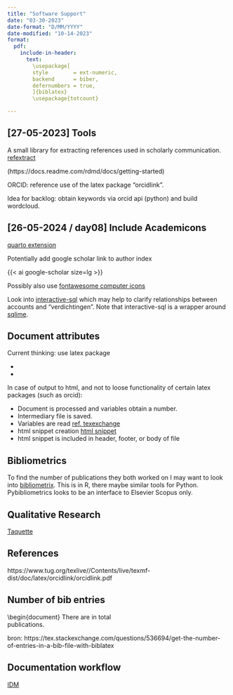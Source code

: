 ```yaml
---
title: "Software Support"
date: "03-30-2023"
date-format: "D/MM/YYYY"
date-modified: "10-14-2023"
format:
  pdf:
    include-in-header:
      text:
        \usepackage[
        style        = ext-numeric,
        backend      = biber,
        defernumbers = true,
        ]{biblatex}
        \usepackage{totcount} 

---
```


## [27-05-2023] Tools

A small library for extracting references used in scholarly communication.
[refextract](https://pypi.org/project/refextract/)

(https://docs.readme.com/rdmd/docs/getting-started)

ORCID: reference use of the latex package "orcidlink".

Idea for backlog: obtain keywords via orcid api (python) and build wordcloud.

## [26-05-2024 / day08] Include Academicons

[quarto extension](https://schochastics.quarto.pub/academicons-quarto-extension/)

Potentially add google scholar link to author index

{{< ai google-scholar size=lg >}}

Possibly also use [fontawesome computer icons](https://www.w3schools.com/icons/fontawesome5_icons_computers.asp)

Look into [interactive-sql](https://shafayetshafee.github.io/interactive-sql/example.html) which may help to clarify relationships between accounts and "verdichtingen".
Note that interactive-sql is a wrapper around [sqlime](https://sqlime.org/about.html).


## Document attributes

Current thinking: use latex package

* \regtotcounter{table}
* \regtotcounter{figure}

In case of output to html, and not to loose functionality of certain latex packages (such as orcid):

* Document is processed and variables obtain a number.
* Intermediary file is saved.
* Variables are read [ref. texexchange](https://tex.stackexchange.com/questions/321346/how-to-read-a-variable-from-a-file-in-latex)
* html snippet creation [html snippet](https://texfaq.org/FAQ-LaTeX2HTML)
* html snippet is included in header, footer, or body of file

## Bibliometrics

To find the number of publications they both worked on I may want to look into [bibliometrix](https://www.bibliometrix.org/home/). This is in R, there maybe similar tools for Python. Pybibliometrics []() looks to be an interface to Elsevier Scopus only.

## Qualitative Research

[Taquette](https://www.taguette.org/getting-started.html#highlight)

## References

https://www.tug.org/texlive//Contents/live/texmf-dist/doc/latex/orcidlink/orcidlink.pdf

## Number of bib entries

\newcounter{totalbibentries}
\newcommand*{\listcounted}{}

\makeatletter
\AtDataInput{%
  \xifinlist{\abx@field@entrykey}\listcounted
    {}
    {\stepcounter{totalbibentries}%
     \listxadd\listcounted{\abx@field@entrykey}}%
}
\makeatother

\begin{filecontents}{\jobname.bib}
@article{A,
  author          = {A Author},
  keywords        = {A1},
}
@article{B,
  author          = {B Author},
  keywords        = {A2},
}
@article{C,
  author          = {C Author},
  keywords        = {A2,A3},
}
@article{D,
  author          = {D Author},
  keywords        = {A1,A3},
}
\end{filecontents}
\addbibresource{\jobname.bib}

\begin{document}
There are in total 
    \thetotalbibentries\
publications. 

\newcommand\crcbib[1]{%
  \begin{refsection}
    \section{Project #1}
    \nocite{*}
    \printbibliography[%
      resetnumbers = true,
      heading = none,
      keyword = {#1},
    ]
  \end{refsection}
} 
\crcbib{A1}
\crcbib{A2}
\crcbib{A3}

bron: https://tex.stackexchange.com/questions/536694/get-the-number-of-entries-in-a-bib-file-with-biblatex


## Documentation workflow

[IDM](https://docs.idmod.org/)